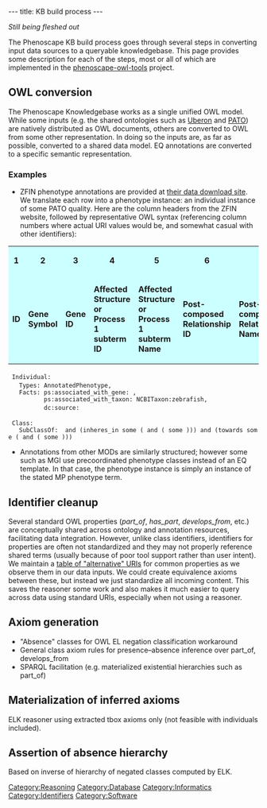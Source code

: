 ---
title: KB build process
---

''Still being fleshed out''

The Phenoscape KB build process goes through several steps in converting input data sources to a queryable knowledgebase. This page provides some description for each of the steps, most or all of which are implemented in the [https://github.com/phenoscape/phenoscape-owl-tools phenoscape-owl-tools] project.

==OWL conversion==
The Phenoscape Knowledgebase works as a single unified OWL model. While some inputs (e.g. the shared ontologies such as [http://uberon.org/ Uberon] and [http://purl.obolibrary.org/obo/pato PATO]) are natively distributed as OWL documents, others are converted to OWL from some other representation. In doing so the inputs are, as far as possible, converted to a shared data model. EQ annotations are converted to a specific semantic representation.
===Examples===
* ZFIN phenotype annotations are provided at [http://zfin.org/downloads their data download site]. We translate each row into a phenotype instance: an individual instance of some PATO quality. Here are the column headers from the ZFIN website, followed by representative OWL syntax (referencing column numbers where actual URI values would be, and somewhat casual with other identifiers):

<table class="summary1">
<tr>
<td style="font-weight: bold; background-color: #CCFFFF; text-align: center">1</td>

<td style="font-weight: bold; background-color: #CCFFFF; text-align: center">2</td>

<td style="font-weight: bold; background-color: #CCFFFF; text-align: center">3</td>

<td style="font-weight: bold; background-color: #CCFFFF; text-align: center">4</td>

<td style="font-weight: bold; background-color: #CCFFFF; text-align: center">5</td>

<td style="font-weight: bold; background-color: #CCFFFF; text-align: center">6</td>

<td style="font-weight: bold; background-color: #CCFFFF; text-align: center">7</td>

<td style="font-weight: bold; background-color: #CCFFFF; text-align: center">8</td>

<td style="font-weight: bold; background-color: #CCFFFF; text-align: center">9</td>

<td style="font-weight: bold; background-color: #CCFFFF; text-align: center">10</td>

<td style="font-weight: bold; background-color: #CCFFFF; text-align: center">11</td>

<td style="font-weight: bold; background-color: #CCFFFF; text-align: center">12</td>

<td style="font-weight: bold; background-color: #CCFFFF; text-align: center">13</td>

<td style="font-weight: bold; background-color: #CCFFFF; text-align: center">14</td>

<td style="font-weight: bold; background-color: #CCFFFF; text-align: center">15</td>

<td style="font-weight: bold; background-color: #CCFFFF; text-align: center">16</td>

<td style="font-weight: bold; background-color: #CCFFFF; text-align: center">17</td>

<td style="font-weight: bold; background-color: #CCFFFF; text-align: center">18</td>

<td style="font-weight: bold; background-color: #CCFFFF; text-align: center">19</td>

<td style="font-weight: bold; background-color: #CCFFFF; text-align: center">20</td>

<td style="font-weight: bold; background-color: #CCFFFF; text-align: center">21</td>

<td style="font-weight: bold; background-color: #CCFFFF; text-align: center">22</td>

<td style="font-weight: bold; background-color: #CCFFFF; text-align: center">23</td>

<td style="font-weight: bold; background-color: #CCFFFF; text-align: center">24</td>

<td style="font-weight: bold; background-color: #CCFFFF; text-align: center">25</td>

<td style="font-weight: bold; background-color: #CCFFFF; text-align: center">26</td>

</tr>
<tr>

<td style="font-weight: bold; background-color: #CCFFFF;">ID</td>

<td style="font-weight: bold; background-color: #CCFFFF;">Gene Symbol</td>

<td style="font-weight: bold; background-color: #CCFFFF;">Gene ID</td>

<td style="font-weight: bold; background-color: #CCFFFF;">Affected Structure or Process 1 subterm ID</td>

<td style="font-weight: bold; background-color: #CCFFFF;">Affected Structure or Process 1 subterm Name</td>

<td style="font-weight: bold; background-color: #CCFFFF;">Post-composed Relationship ID</td>

<td style="font-weight: bold; background-color: #CCFFFF;">Post-composed Relationship Name</td>

<td style="font-weight: bold; background-color: #CCFFFF;">Affected Structure or Process 1 superterm ID</td>

<td style="font-weight: bold; background-color: #CCFFFF;">Affected Structure or Process 1 superterm Name</td>

<td style="font-weight: bold; background-color: #CCFFFF;">Phenotype Keyword ID</td>

<td style="font-weight: bold; background-color: #CCFFFF;">Phenotype Keyword Name</td>

<td style="font-weight: bold; background-color: #CCFFFF;">Phenotype Tag</td>

<td style="font-weight: bold; background-color: #CCFFFF;">Affected Structure or Process 2 subterm ID</td>

<td style="font-weight: bold; background-color: #CCFFFF;">Affected Structure or Process 2 subterm name</td>

<td style="font-weight: bold; background-color: #CCFFFF;">Post-composed Relationship (rel) ID</td>

<td style="font-weight: bold; background-color: #CCFFFF;">Post-composed Relationship (rel) Name</td>

<td style="font-weight: bold; background-color: #CCFFFF;">Affected Structure or Process 2 superterm ID</td>

<td style="font-weight: bold; background-color: #CCFFFF;">Affected Structure or Process 2 superterm name</td>

<td style="font-weight: bold; background-color: #CCFFFF;">Genotype ID</td>

<td style="font-weight: bold; background-color: #CCFFFF;">Genotype Display Name</td>

<td style="font-weight: bold; background-color: #CCFFFF;">Knockdown Reagent ID</td>

<td style="font-weight: bold; background-color: #CCFFFF;">Start Stage ID</td>

<td style="font-weight: bold; background-color: #CCFFFF;">End Stage ID</td>

<td style="font-weight: bold; background-color: #CCFFFF;">Genotype Environment ID</td>

<td style="font-weight: bold; background-color: #CCFFFF;">Publication ID</td>

<td style="font-weight: bold; background-color: #CCFFFF;">Figure ID</td>

</tr>
</table>

  Individual: <uuid_1>
    Types: AnnotatedPhenotype, <uuid_2>
    Facts: ps:associated_with_gene: <col_3>,
           ps:associated_with_taxon: NCBITaxon:zebrafish, 
           dc:source: <col_26>
  
  Class: <uuid_2>
    SubClassOf: <col_10> and (inheres_in some (<col_4> and (<col_6> some <col_8>))) and (towards some (<col_13> and (<col_15> some <col_17>)))

* Annotations from other MODs are similarly structured; however some such as MGI use precoordinated phenotype classes instead of an EQ template. In that case, the phenotype instance is simply an instance of the stated MP phenotype term.

==Identifier cleanup==
Several standard OWL properties (''part_of'', ''has_part'', ''develops_from'', etc.) are conceptually shared across ontology and annotation resources, facilitating data integration. However, unlike class identifiers, identifiers for properties are often not standardized and they may not properly reference shared terms (usually because of poor tool support rather than user intent). We maintain a [https://github.com/phenoscape/phenoscape-owl-tools/blob/master/src/main/scala/org/phenoscape/owl/PropertyNormalizer.scala table of "alternative" URIs] for common properties as we observe them in our data inputs. We could create equivalence axioms between these, but instead we just standardize all incoming content. This saves the reasoner some work and also makes it much easier to query across data using standard URIs, especially when not using a reasoner.

==Axiom generation==
* "Absence" classes for OWL EL negation classification workaround
* General class axiom rules for presence–absence inference over part_of, develops_from
* SPARQL facilitation (e.g. materialized existential hierarchies such as part_of)

==Materialization of inferred axioms==
ELK reasoner using extracted tbox axioms only (not feasible with individuals included).

==Assertion of absence hierarchy==
Based on inverse of hierarchy of negated classes computed by ELK.

[[Category:Reasoning]]
[[Category:Database]]
[[Category:Informatics]]
[[Category:Identifiers]]
[[Category:Software]]